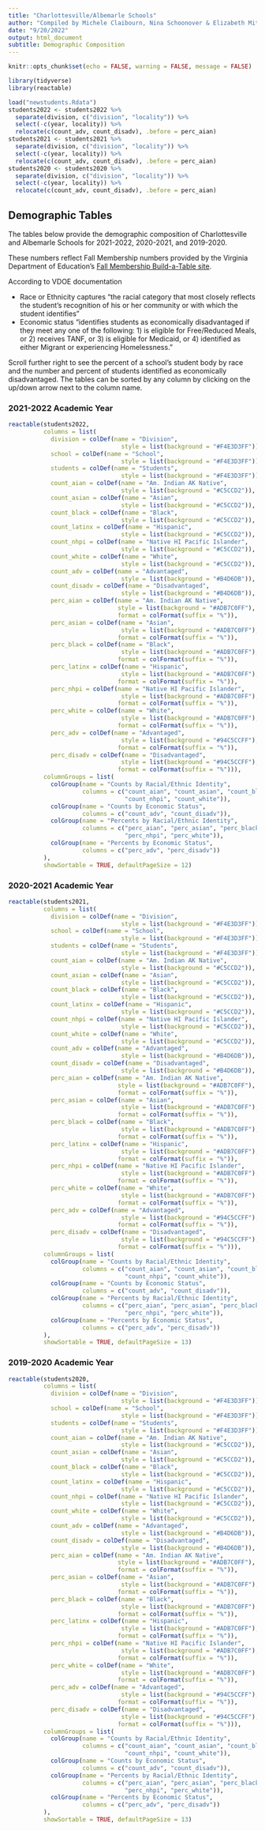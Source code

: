 ```yaml
---
title: "Charlottesville/Albemarle Schools"
author: "Compiled by Michele Claibourn, Nina Schoonover & Elizabeth Mitchell, UVA Equity Center"
date: "9/20/2022"
output: html_document
subtitle: Demographic Composition
---
```


```r
knitr::opts_chunk$set(echo = FALSE, warning = FALSE, message = FALSE)

library(tidyverse)
library(reactable)

load("newstudents.Rdata")
students2022 <- students2022 %>% 
  separate(division, c("division", "locality")) %>% 
  select(-c(year, locality)) %>% 
  relocate(c(count_adv, count_disadv), .before = perc_aian)
students2021 <- students2021 %>% 
  separate(division, c("division", "locality")) %>% 
  select(-c(year, locality)) %>% 
  relocate(c(count_adv, count_disadv), .before = perc_aian)
students2020 <- students2020 %>% 
  separate(division, c("division", "locality")) %>% 
  select(-c(year, locality)) %>% 
  relocate(c(count_adv, count_disadv), .before = perc_aian)

```

## Demographic Tables {.tabset}
The tables below provide the demographic composition of Charlottesville and Albemarle Schools for 2021-2022, 2020-2021, and 2019-2020.

These numbers reflect Fall Membership numbers provided by the Virginia Department of Education's [Fall Membership Build-a-Table site](https://p1pe.doe.virginia.gov/apex_captcha/home.do?apexTypeId=304).

According to VDOE documentation

* Race or Ethnicity captures "the racial category that most closely reflects the student’s recognition of his or her community or with which the student identifies"
* Economic status "identifies students as economically disadvantaged if they meet any one of the following: 1) is eligible for Free/Reduced Meals, or 2) receives TANF, or 3) is eligible for Medicaid, or 4) identified as either Migrant or experiencing Homelessness."

Scroll further right to see the percent of a school's student body by race and the number and percent of students identified as economically disadvantaged. The tables can be sorted by any column by clicking on the up/down arrow next to the column name.

### 2021-2022 Academic Year
```r
reactable(students2022,
          columns = list(
            division = colDef(name = "Division",
                                style = list(background = "#F4E3D3FF")),
            school = colDef(name = "School",
                                style = list(background = "#F4E3D3FF")),
            students = colDef(name = "Students",
                                style = list(background = "#F4E3D3FF")),
            count_aian = colDef(name = "Am. Indian AK Native",
                                style = list(background = "#C5CCD2")),
            count_asian = colDef(name = "Asian",
                                style = list(background = "#C5CCD2")),
            count_black = colDef(name = "Black",
                                style = list(background = "#C5CCD2")),
            count_latinx = colDef(name = "Hispanic",
                                style = list(background = "#C5CCD2")),
            count_nhpi = colDef(name = "Native HI Pacific Islander",
                                style = list(background = "#C5CCD2")),
            count_white = colDef(name = "White",
                                style = list(background = "#C5CCD2")),
            count_adv = colDef(name = "Advantaged",
                                style = list(background = "#B4D6DB")),
            count_disadv = colDef(name = "Disadvantaged",
                                style = list(background = "#B4D6DB")),
            perc_aian = colDef(name = "Am. Indian AK Native",
                               style = list(background = "#ADB7C0FF"),
                               format = colFormat(suffix = "%")),
            perc_asian = colDef(name = "Asian",
                                style = list(background = "#ADB7C0FF"),
                               format = colFormat(suffix = "%")),
            perc_black = colDef(name = "Black",
                                style = list(background = "#ADB7C0FF"),
                               format = colFormat(suffix = "%")),
            perc_latinx = colDef(name = "Hispanic",
                                style = list(background = "#ADB7C0FF"),
                               format = colFormat(suffix = "%")),
            perc_nhpi = colDef(name = "Native HI Pacific Islander",
                                style = list(background = "#ADB7C0FF"),
                               format = colFormat(suffix = "%")),
            perc_white = colDef(name = "White",
                                style = list(background = "#ADB7C0FF"),
                               format = colFormat(suffix = "%")),
            perc_adv = colDef(name = "Advantaged",
                                style = list(background = "#94C5CCFF"),
                               format = colFormat(suffix = "%")),
            perc_disadv = colDef(name = "Disadvantaged",
                                style = list(background = "#94C5CCFF"),
                               format = colFormat(suffix = "%"))),
          columnGroups = list(
            colGroup(name = "Counts by Racial/Ethnic Identity", 
                     columns = c("count_aian", "count_asian", "count_black", "count_latinx",
                                 "count_nhpi", "count_white")),
            colGroup(name = "Counts by Economic Status", 
                     columns = c("count_adv", "count_disadv")),
            colGroup(name = "Percents by Racial/Ethnic Identity", 
                     columns = c("perc_aian", "perc_asian", "perc_black", "perc_latinx",
                                 "perc_nhpi", "perc_white")),
            colGroup(name = "Percents by Economic Status", 
                     columns = c("perc_adv", "perc_disadv"))
          ),
          showSortable = TRUE, defaultPageSize = 12)
```

### 2020-2021 Academic Year
```r
reactable(students2021,
          columns = list(
            division = colDef(name = "Division",
                                style = list(background = "#F4E3D3FF")),
            school = colDef(name = "School",
                                style = list(background = "#F4E3D3FF")),
            students = colDef(name = "Students",
                                style = list(background = "#F4E3D3FF")),
            count_aian = colDef(name = "Am. Indian AK Native",
                                style = list(background = "#C5CCD2")),
            count_asian = colDef(name = "Asian",
                                style = list(background = "#C5CCD2")),
            count_black = colDef(name = "Black",
                                style = list(background = "#C5CCD2")),
            count_latinx = colDef(name = "Hispanic",
                                style = list(background = "#C5CCD2")),
            count_nhpi = colDef(name = "Native HI Pacific Islander",
                                style = list(background = "#C5CCD2")),
            count_white = colDef(name = "White",
                                style = list(background = "#C5CCD2")),
            count_adv = colDef(name = "Advantaged",
                                style = list(background = "#B4D6DB")),
            count_disadv = colDef(name = "Disadvantaged",
                                style = list(background = "#B4D6DB")),
            perc_aian = colDef(name = "Am. Indian AK Native",
                               style = list(background = "#ADB7C0FF"),
                               format = colFormat(suffix = "%")),
            perc_asian = colDef(name = "Asian",
                                style = list(background = "#ADB7C0FF"),
                               format = colFormat(suffix = "%")),
            perc_black = colDef(name = "Black",
                                style = list(background = "#ADB7C0FF"),
                               format = colFormat(suffix = "%")),
            perc_latinx = colDef(name = "Hispanic",
                                style = list(background = "#ADB7C0FF"),
                               format = colFormat(suffix = "%")),
            perc_nhpi = colDef(name = "Native HI Pacific Islander",
                                style = list(background = "#ADB7C0FF"),
                               format = colFormat(suffix = "%")),
            perc_white = colDef(name = "White",
                                style = list(background = "#ADB7C0FF"),
                               format = colFormat(suffix = "%")),
            perc_adv = colDef(name = "Advantaged",
                                style = list(background = "#94C5CCFF"),
                               format = colFormat(suffix = "%")),
            perc_disadv = colDef(name = "Disadvantaged",
                                style = list(background = "#94C5CCFF"),
                               format = colFormat(suffix = "%"))),
          columnGroups = list(
            colGroup(name = "Counts by Racial/Ethnic Identity", 
                     columns = c("count_aian", "count_asian", "count_black", "count_latinx",
                                 "count_nhpi", "count_white")),
            colGroup(name = "Counts by Economic Status", 
                     columns = c("count_adv", "count_disadv")),
            colGroup(name = "Percents by Racial/Ethnic Identity", 
                     columns = c("perc_aian", "perc_asian", "perc_black", "perc_latinx",
                                 "perc_nhpi", "perc_white")),
            colGroup(name = "Percents by Economic Status", 
                     columns = c("perc_adv", "perc_disadv"))
          ),
          showSortable = TRUE, defaultPageSize = 13)
```

### 2019-2020 Academic Year
```r
reactable(students2020,
          columns = list(
            division = colDef(name = "Division",
                                style = list(background = "#F4E3D3FF")),
            school = colDef(name = "School",
                                style = list(background = "#F4E3D3FF")),
            students = colDef(name = "Students",
                                style = list(background = "#F4E3D3FF")),
            count_aian = colDef(name = "Am. Indian AK Native",
                                style = list(background = "#C5CCD2")),
            count_asian = colDef(name = "Asian",
                                style = list(background = "#C5CCD2")),
            count_black = colDef(name = "Black",
                                style = list(background = "#C5CCD2")),
            count_latinx = colDef(name = "Hispanic",
                                style = list(background = "#C5CCD2")),
            count_nhpi = colDef(name = "Native HI Pacific Islander",
                                style = list(background = "#C5CCD2")),
            count_white = colDef(name = "White",
                                style = list(background = "#C5CCD2")),
            count_adv = colDef(name = "Advantaged",
                                style = list(background = "#B4D6DB")),
            count_disadv = colDef(name = "Disadvantaged",
                                style = list(background = "#B4D6DB")),
            perc_aian = colDef(name = "Am. Indian AK Native",
                               style = list(background = "#ADB7C0FF"),
                               format = colFormat(suffix = "%")),
            perc_asian = colDef(name = "Asian",
                                style = list(background = "#ADB7C0FF"),
                               format = colFormat(suffix = "%")),
            perc_black = colDef(name = "Black",
                                style = list(background = "#ADB7C0FF"),
                               format = colFormat(suffix = "%")),
            perc_latinx = colDef(name = "Hispanic",
                                style = list(background = "#ADB7C0FF"),
                               format = colFormat(suffix = "%")),
            perc_nhpi = colDef(name = "Native HI Pacific Islander",
                                style = list(background = "#ADB7C0FF"),
                               format = colFormat(suffix = "%")),
            perc_white = colDef(name = "White",
                                style = list(background = "#ADB7C0FF"),
                               format = colFormat(suffix = "%")),
            perc_adv = colDef(name = "Advantaged",
                                style = list(background = "#94C5CCFF"),
                               format = colFormat(suffix = "%")),
            perc_disadv = colDef(name = "Disadvantaged",
                                style = list(background = "#94C5CCFF"),
                               format = colFormat(suffix = "%"))),
          columnGroups = list(
            colGroup(name = "Counts by Racial/Ethnic Identity", 
                     columns = c("count_aian", "count_asian", "count_black", "count_latinx",
                                 "count_nhpi", "count_white")),
            colGroup(name = "Counts by Economic Status", 
                     columns = c("count_adv", "count_disadv")),
            colGroup(name = "Percents by Racial/Ethnic Identity",
                     columns = c("perc_aian", "perc_asian", "perc_black", "perc_latinx",
                                 "perc_nhpi", "perc_white")),
            colGroup(name = "Percents by Economic Status", 
                     columns = c("perc_adv", "perc_disadv"))
          ),
          showSortable = TRUE, defaultPageSize = 13)
```


